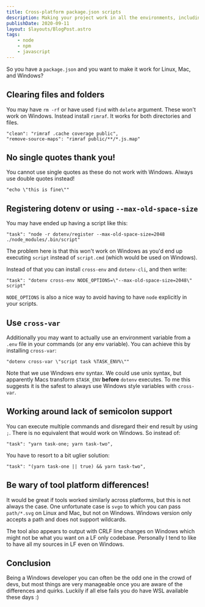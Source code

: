 ```yaml
---
title: Cross-platform package.json scripts
description: Making your project work in all the environments, including Windows, is often desirable for maximum reach of a project.
publishDate: 2020-09-11
layout: $layouts/BlogPost.astro
tags:
    - node
    - npm
    - javascript
---
```



So you have a `package.json` and you want to make it work for Linux, Mac, and Windows?

## Clearing files and folders

You may have `rm -rf` or have used `find` with `delete` argument. These won't work on Windows. Instead install `rimraf`. It works for both directories and files.

```
"clean": "rimraf .cache coverage public",
"remove-source-maps": "rimraf public/**/*.js.map"
```

## No single quotes thank you!

You cannot use single quotes as these do not work with Windows. Always use double quotes instead!

`"echo \"this is fine\""`

## Registering dotenv or using `--max-old-space-size`

You may have ended up having a script like this:

```
"task": "node -r dotenv/register --max-old-space-size=2048 ./node_modules/.bin/script"
```

The problem here is that this won't work on Windows as you'd end up executing `script` instead of `script.cmd` (which would be used on Windows).

Instead of that you can install `cross-env` and `dotenv-cli`, and then write:

```
"task": "dotenv cross-env NODE_OPTIONS=\"--max-old-space-size=2048\" script"
```

`NODE_OPTIONS` is also a nice way to avoid having to have `node` explicitly in your scripts.

## Use `cross-var`

Additionally you may want to actually use an environment variable from a `.env` file in your commands (or any env variable). You can achieve this by installing `cross-var`:

```
"dotenv cross-var \"script task %TASK_ENV%\""
```

Note that we use Windows env syntax. We could use unix syntax, but apparently <Link href="https://medium.com/@arrayknight/how-to-use-env-variables-in-package-json-509b9b663867">Macs transform `$TASK_ENV` **before** `dotenv` executes</Link>. To me this suggests it is the safest to always use Windows style variables with `cross-var`.

## Working around lack of semicolon support

You can execute multiple commands and disregard their end result by using `;`. There is no equivalent that would work on Windows. So instead of:

```
"task": "yarn task-one; yarn task-two",
```

You have to resort to a bit uglier solution:

```
"task": "(yarn task-one || true) && yarn task-two",
```

## Be wary of tool platform differences!

It would be great if tools worked similarly across platforms, but this is not always the case. One unfortunate case is `svgo` to which you can pass `path/*.svg` on Linux and Mac, but not on Windows. Windows version only accepts a path and does not support wildcards.

The tool also appears to output with CRLF line changes on Windows which might not be what you want on a LF only codebase. Personally I tend to like to have all my sources in LF even on Windows.

## Conclusion

Being a Windows developer you can often be the odd one in the crowd of devs, but most things are very manageable once you are aware of the differences and quirks. Luckily if all else fails you do have WSL available these days :)
